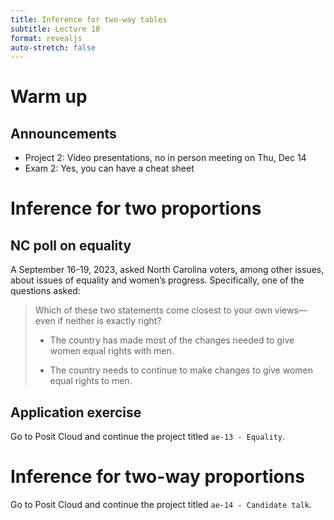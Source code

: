```yaml
---
title: Inference for two-way tables
subtitle: Lecture 18
format: revealjs
auto-stretch: false
---
```


# Warm up

## Announcements

-   Project 2: Video presentations, no in person meeting on Thu, Dec 14
-   Exam 2: Yes, you can have a cheat sheet

# Inference for two proportions

## NC poll on equality

A September 16-19, 2023, asked North Carolina voters, among other issues, about issues of equality and women's progress. Specifically, one of the questions asked:

> Which of these two statements come closest to your own views---even if neither is exactly right?
>
> -   The country has made most of the changes needed to give women equal rights with men.
>
> -   The country needs to continue to make changes to give women equal rights to men.

## Application exercise

::: task
Go to Posit Cloud and continue the project titled `ae-13 - Equality`.
:::

# Inference for two-way proportions

::: task
Go to Posit Cloud and continue the project titled `ae-14 - Candidate talk`.
:::
